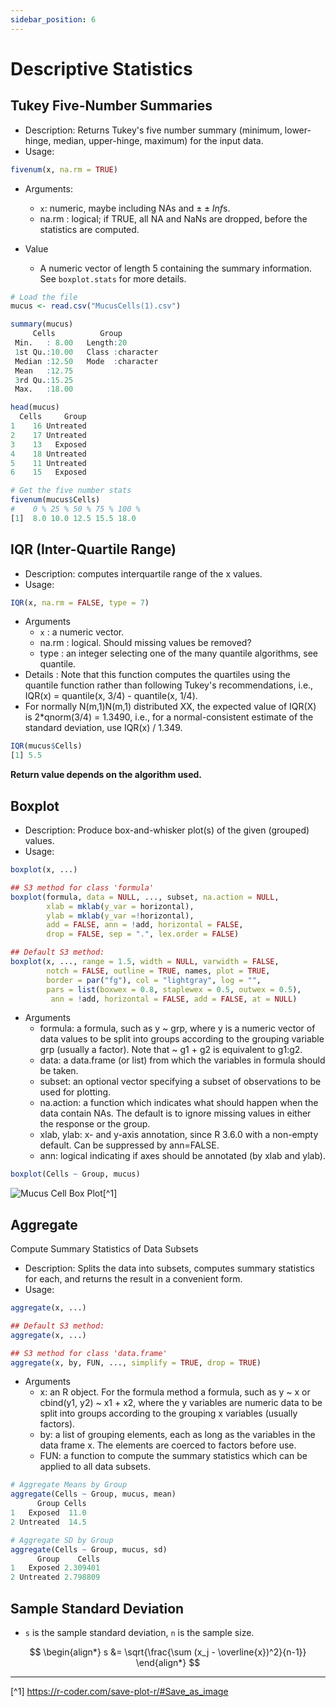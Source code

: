```yaml
---
sidebar_position: 6
---
```


# Descriptive Statistics

## Tukey Five-Number Summaries

* Description: Returns Tukey's five number summary (minimum, lower-hinge, median, upper-hinge, maximum) for the input data.
* Usage:  
``` R
fivenum(x, na.rm = TRUE)
```
* Arguments:  
    * `x`: numeric, maybe including NAs and $\pm±Inf$s.
    * na.rm : logical; if TRUE, all NA and NaNs are dropped, before the statistics are computed.  
    
* Value
    * A numeric vector of length 5 containing the summary information. See `boxplot.stats` for more details.

``` R
# Load the file
mucus <- read.csv("MucusCells(1).csv")

summary(mucus)
     Cells          Group          
 Min.   : 8.00   Length:20         
 1st Qu.:10.00   Class :character  
 Median :12.50   Mode  :character  
 Mean   :12.75                     
 3rd Qu.:15.25                     
 Max.   :18.00  

head(mucus)
  Cells     Group
1    16 Untreated
2    17 Untreated
3    13   Exposed
4    18 Untreated
5    11 Untreated
6    15   Exposed

# Get the five number stats
fivenum(mucus$Cells)
#    0 % 25 % 50 % 75 % 100 %
[1]  8.0 10.0 12.5 15.5 18.0
```

## IQR (Inter-Quartile Range)

* Description: computes interquartile range of the x values.
* Usage:  

``` R
IQR(x, na.rm = FALSE, type = 7)
```
* Arguments
    * `x` :	 a numeric vector.
    * na.rm	: logical. Should missing values be removed?
    * type : an integer selecting one of the many quantile algorithms, see quantile.
* Details : Note that this function computes the quartiles using the quantile function rather than following Tukey's recommendations, i.e., IQR(x) = quantile(x, 3/4) - quantile(x, 1/4).
* For normally N(m,1)N(m,1) distributed XX, the expected value of IQR(X) is 2*qnorm(3/4) = 1.3490, i.e., for a normal-consistent estimate of the standard deviation, use IQR(x) / 1.349.  

``` R
IQR(mucus$Cells)
[1] 5.5
```

**Return value depends on the algorithm used.**  

## Boxplot

* Description: Produce box-and-whisker plot(s) of the given (grouped) values.
* Usage:  

``` R
boxplot(x, ...)

## S3 method for class 'formula'
boxplot(formula, data = NULL, ..., subset, na.action = NULL,
        xlab = mklab(y_var = horizontal),
        ylab = mklab(y_var =!horizontal),
        add = FALSE, ann = !add, horizontal = FALSE,
        drop = FALSE, sep = ".", lex.order = FALSE)

## Default S3 method:
boxplot(x, ..., range = 1.5, width = NULL, varwidth = FALSE,
        notch = FALSE, outline = TRUE, names, plot = TRUE,
        border = par("fg"), col = "lightgray", log = "",
        pars = list(boxwex = 0.8, staplewex = 0.5, outwex = 0.5),
         ann = !add, horizontal = FALSE, add = FALSE, at = NULL)
```

* Arguments
    * formula: a formula, such as y ~ grp, where y is a numeric vector of data values to be split into groups according to the grouping variable grp (usually a factor). Note that ~ g1 + g2 is equivalent to g1:g2.
    * data: a data.frame (or list) from which the variables in formula should be taken.
    * subset: an optional vector specifying a subset of observations to be used for plotting.
    * na.action: a function which indicates what should happen when the data contain NAs. The default is to ignore missing values in either the response or the group.
    * xlab, ylab:  x- and y-axis annotation, since R 3.6.0 with a non-empty default. Can be suppressed by ann=FALSE.
    * ann: logical indicating if axes should be annotated (by xlab and ylab).  

``` R
boxplot(Cells ~ Group, mucus)
```

![Mucus Cell Box Plot](/img/mucus_boxplot.jpeg)[^1]

## Aggregate

Compute Summary Statistics of Data Subsets
* Description: Splits the data into subsets, computes summary statistics for each, and returns the result in a convenient form.
* Usage:

``` R
aggregate(x, ...)

## Default S3 method:
aggregate(x, ...)

## S3 method for class 'data.frame'
aggregate(x, by, FUN, ..., simplify = TRUE, drop = TRUE)
```

* Arguments
    * x: an R object. For the formula method a formula, such as y ~ x or cbind(y1, y2) ~ x1 + x2, where the y variables are numeric data to be split into groups according to the grouping x variables (usually factors).
    * by: a list of grouping elements, each as long as the variables in the data frame x. The elements are coerced to factors before use.
    * FUN: a function to compute the summary statistics which can be applied to all data subsets.

``` R
# Aggregate Means by Group
aggregate(Cells ~ Group, mucus, mean)
      Group Cells
1   Exposed  11.0
2 Untreated  14.5

# Aggregate SD by Group
aggregate(Cells ~ Group, mucus, sd)
      Group    Cells
1   Exposed 2.309401
2 Untreated 2.798809
```

## Sample Standard Deviation

* `s` is the sample standard deviation, `n` is the sample size.   

$$
\begin{align*}
    s &= \sqrt{\frac{\sum (x_j - \overline{x})^2}{n-1}}
\end{align*}
$$

---
[^1] https://r-coder.com/save-plot-r/#Save_as_image